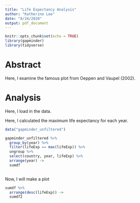 ```yaml
---
title: "Life Expectancy Analysis"
author: "Katherine Lee"
date: "8/24/2020"
output: pdf_document
---
```


```r
knitr::opts_chunk$set(echo = TRUE)
library(gapminder)
library(tidyverse)
```

# Abstract 

Here, I examine the famous plot from Oeppen and Vaupel (2002). 

# Analysis

Here, I load in the data. 

Here, I calculated the maximum life expectancy for each year.

```r
data("gapminder_unfiltered")

gapminder_unfiltered %>% 
  group_by(year) %>%
  filter(lifeExp == max(lifeExp)) %>%
  ungroup %>%
  select(country, year, lifeExp) %>%
  arrange(year) ->
  sumdf
  

```

Now, I will make a plot 

```r

sumdf %>%
  arrange(desc(lifeExp)) ->
  sumdf2

```
